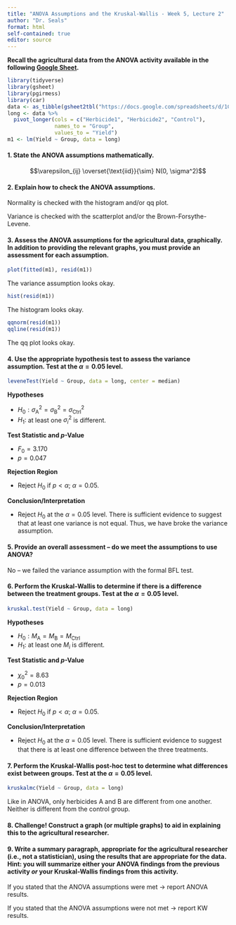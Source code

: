 ```yaml
---
title: "ANOVA Assumptions and the Kruskal-Wallis - Week 5, Lecture 2"
author: "Dr. Seals"
format: html
self-contained: true
editor: source
---
```


**Recall the agricultural data from the ANOVA activity available in the following [Google Sheet](https://docs.google.com/spreadsheets/d/1CFyuuWy-4YmVU3wkYuC8Uf3xW3qkpCnpF468NjBAhbY/edit#gid=0).**

```r
library(tidyverse)
library(gsheet)
library(pgirmess)
library(car)
data <- as_tibble(gsheet2tbl("https://docs.google.com/spreadsheets/d/1CFyuuWy-4YmVU3wkYuC8Uf3xW3qkpCnpF468NjBAhbY/edit#gid=0"))
long <- data %>%                                
  pivot_longer(cols = c("Herbicide1", "Herbicide2", "Control"),
               names_to = "Group",
               values_to = "Yield")
m1 <- lm(Yield ~ Group, data = long)
```

#### 1. State the ANOVA assumptions mathematically.

$$\varepsilon_{ij} \overset{\text{iid}}{\sim} N(0, \sigma^2)$$

#### 2. Explain how to check the ANOVA assumptions.

Normality is checked with the histogram and/or qq plot.

Variance is checked with the scatterplot and/or the Brown-Forsythe-Levene.

#### 3. Assess the ANOVA assumptions for the agricultural data, graphically. In addition to providing the relevant graphs, you must provide an assessment for each assumption.

```r
plot(fitted(m1), resid(m1))
```

The variance assumption looks okay.

```r
hist(resid(m1))
```

The histogram looks okay.

```r
qqnorm(resid(m1))
qqline(resid(m1)) 
```

The qq plot looks okay.

#### 4. Use the appropriate hypothesis test to assess the variance assumption. Test at the $\alpha=0.05$ level.

```r
leveneTest(Yield ~ Group, data = long, center = median)
```

**Hypotheses**

- $H_0: \sigma^2_{\text{A}} = \sigma^2_{\text{B}} = \sigma^2_{\text{Ctrl}}$
- $H_1:$ at least one $\sigma^2_i$ is different.

**Test Statistic and *p*-Value**

- $F_0=3.170$
- $p = 0.047$

**Rejection Region**

- Reject $H_0$ if $p < \alpha$; $\alpha=0.05$.

**Conclusion/Interpretation**

- Reject $H_0$ at the $\alpha=0.05$ level. There is sufficient evidence to suggest that at least one variance is not equal. Thus, we have broke the variance assumption.

#### 5. Provide an overall assessment -- do we meet the assumptions to use ANOVA?

No -- we failed the variance assumption with the formal BFL test.

#### 6. Perform the Kruskal-Wallis to determine if there is a difference between the treatment groups. Test at the $\alpha=0.05$ level.

```r
kruskal.test(Yield ~ Group, data = long)
```

**Hypotheses**

- $H_0: M_\text{A} = M_{\text{B}} = M_{\text{Ctrl}}$
- $H_1:$ at least one $M_i$ is different.

**Test Statistic and *p*-Value**

- $\chi^2_0=8.63$
- $p = 0.013$

**Rejection Region**

- Reject $H_0$ if $p < \alpha$; $\alpha=0.05$.

**Conclusion/Interpretation**

- Reject $H_0$ at the $\alpha=0.05$ level. There is sufficient evidence to suggest that there is at least one difference between the three treatments.

#### 7. Perform the Kruskal-Wallis post-hoc test to determine what differences exist between groups. Test at the $\alpha=0.05$ level.

```r
kruskalmc(Yield ~ Group, data = long)
```

Like in ANOVA, only herbicides A and B are different from one another. Neither is different from the control group.

#### 8. Challenge! Construct a graph (or multiple graphs) to aid in explaining this to the agricultural researcher.

#### 9. Write a summary paragraph, appropriate for the agricultural researcher (i.e., not a statistician), using the results that are **appropriate for the data**. Hint: you will summarize either your ANOVA findings from the previous activity *or* your Kruskal-Wallis findings from this activity.

If you stated that the ANOVA assumptions were met $\to$ report ANOVA results.

If you stated that the ANOVA assumptions were not met $\to$ report KW results.
